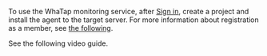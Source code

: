 To use the WhaTap monitoring service, after [Sign in](https://www.whatap.io/ko/signup/), create a project and install the agent to the target server. For more information about registration as a member, see [the following](../../account/account-manage).

See the following video guide.
